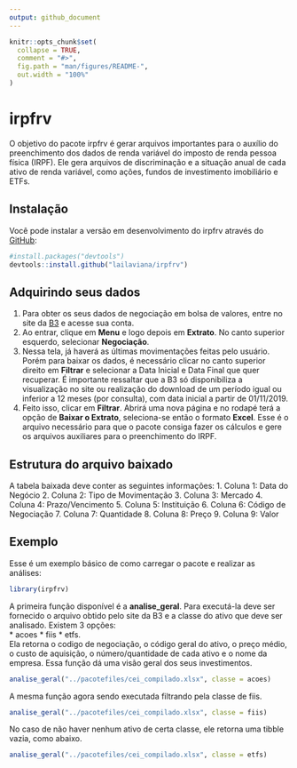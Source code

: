 ```yaml
---
output: github_document
---
```


<!-- README.md is generated from README.Rmd. Please edit that file -->

```r
knitr::opts_chunk$set(
  collapse = TRUE,
  comment = "#>",
  fig.path = "man/figures/README-",
  out.width = "100%"
)
```

# irpfrv

<!-- badges: start -->
<!-- badges: end -->

O objetivo do pacote irpfrv é gerar arquivos importantes para o auxílio do preenchimento dos dados de renda variável do imposto de renda pessoa física (IRPF). Ele gera arquivos de discriminação e a situação anual de cada ativo de renda variável, como ações, fundos de investimento imobiliário e ETFs.

## Instalação

Você pode instalar a versão em desenvolvimento do irpfrv através do [GitHub](https://github.com/):

``` r
#install.packages("devtools")
devtools::install.github("lailaviana/irpfrv")
```


## Adquirindo seus dados

1. Para obter os seus dados de negociação em bolsa de valores, entre no site da [B3](https://www.investidor.b3.com.br/) e acesse sua conta.
2. Ao entrar, clique em **Menu** e logo depois em **Extrato**. No canto superior esquerdo, selecionar **Negociação**. 
3. Nessa tela, já haverá as últimas movimentações feitas pelo usuário. Porém para baixar os dados, é necessário clicar no canto superior direito em **Filtrar** e selecionar a Data Inicial e Data Final que quer recuperar. É importante ressaltar que a B3 só disponibiliza a visualização no site ou realização do download de um período igual ou inferior a 12 meses (por consulta), com data inicial a partir de 01/11/2019. 
4. Feito isso, clicar em **Filtrar**. Abrirá uma nova página e no rodapé terá a opção de **Baixar o Extrato**, seleciona-se então o formato **Excel**. Esse é o arquivo necessário para que o pacote consiga fazer os cálculos e gere os arquivos auxiliares para o preenchimento do IRPF.

## Estrutura do arquivo baixado

A tabela baixada deve conter as seguintes informações:
1. Coluna 1: Data do Negócio
2. Coluna 2: Tipo de Movimentação
3. Coluna 3: Mercado
4. Coluna 4: Prazo/Vencimento
5. Coluna 5: Instituição
6. Coluna 6: Código de Negociação
7. Coluna 7: Quantidade
8. Coluna 8: Preço
9. Coluna 9: Valor

## Exemplo

Esse é um exemplo básico de como carregar o pacote e realizar as análises:

```r
library(irpfrv)
```

A primeira função disponível é a **analise_geral**. Para executá-la deve ser fornecido o arquivo obtido pelo site da B3 e a classe do ativo que deve ser analisado. Existem 3 opções:  
* acoes
* fiis
* etfs.    
Ela retorna o codigo de negociação, o código geral do ativo, o preço médio, o custo de aquisição, o número/quantidade de cada ativo e o nome da empresa. Essa função dá uma visão geral dos seus investimentos.    

```r
analise_geral("../pacotefiles/cei_compilado.xlsx", classe = acoes)
```
A mesma função agora sendo executada filtrando pela classe de fiis.

```r
analise_geral("../pacotefiles/cei_compilado.xlsx", classe = fiis)
```
No caso de não haver nenhum ativo de certa classe, ele retorna uma tibble vazia, como abaixo.  
```r
analise_geral("../pacotefiles/cei_compilado.xlsx", classe = etfs)
```
